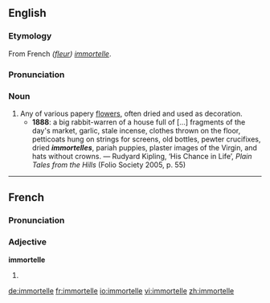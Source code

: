 ==English==
===Etymology===
From French ''([[fleur]]) [[#French|immortelle]]''.

===Pronunciation===
{{IPA|/ɪmɔːˈtɛl/}}

===Noun===
{{en-noun}}

# Any of various papery [[flowers]], often dried and used as decoration.
#*'''1888''': a big rabbit-warren of a house full of [...] fragments of the day's market, garlic, stale incense, clothes thrown on the floor, petticoats hung on strings for screens, old bottles, pewter crucifixes, dried '''''immortelles''''', pariah puppies, plaster images of the Virgin, and hats without crowns. — Rudyard Kipling, ‘His Chance in Life’, ''Plain Tales from the Hills'' (Folio Society 2005, p. 55)

----

==French==
===Pronunciation===
{{IPA|/imɔʁtɛl/}}

===Adjective===
'''immortelle'''

# {{feminine of|[[immortel]]|lang=French}}

[[de:immortelle]]
[[fr:immortelle]]
[[io:immortelle]]
[[vi:immortelle]]
[[zh:immortelle]]